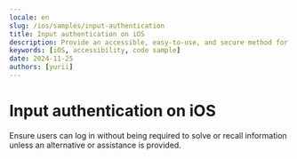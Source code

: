 ```yaml
---
locale: en
slug: /ios/samples/input-authentication
title: Input authentication on iOS
description: Provide an accessible, easy-to-use, and secure method for users to authenticate when logging in.
keywords: [iOS, accessibility, code sample]
date: 2024-11-25
authors: [yurii]
---
```


# Input authentication on iOS

Ensure users can log in without being required to solve or recall information unless an alternative or assistance is provided.

<CodeSample id="input-authentication" platform="ios" locale="en"/>
